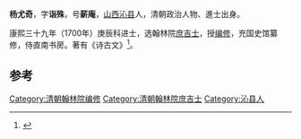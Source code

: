 '''杨尤奇'''，字'''诣殊'''，号'''薪庵'''，[[山西|山西]][[沁县|沁县]]人，清朝政治人物、進士出身。

康熙三十九年（1700年）庚辰科进士，选翰林院[[庶吉士|庶吉士]]，授[[编修|编修]]，充国史馆纂修，侍直南书房。著有《诗古文》<ref>{{cite news|title=沁县进士名录|url=http://www.dfz.changzhi.gov.cn/960rn.jsp?urltype=news.NewsContentUrl&wbnewsid=232132&wbtreeid=21514|accessdate=2013-08-11|newspaper=长治新闻网|deadurl=yes|archiveurl=https://web.archive.org/web/20130819010906/http://www.dfz.changzhi.gov.cn/960rn.jsp?urltype=news.NewsContentUrl&wbnewsid=232132&wbtreeid=21514|archivedate=2013年8月19日|df=}}</ref>。 

==参考==
{{reflist}}
{{清朝人物小作品}}
{{康熙三十九年庚辰科殿試金榜}}
{{DEFAULTSORT:Yang楊}}
[[Category:清朝翰林院编修|Category:清朝翰林院编修]]
[[Category:清朝翰林院庶吉士|Category:清朝翰林院庶吉士]]
[[Category:沁县人|Category:沁县人]]